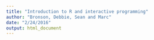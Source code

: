 ```yaml
---
title: "Introduction to R and interactive programming"
author: "Bronson, Debbie, Sean and Marc"
date: "2/24/2016"
output: html_document
---
```



